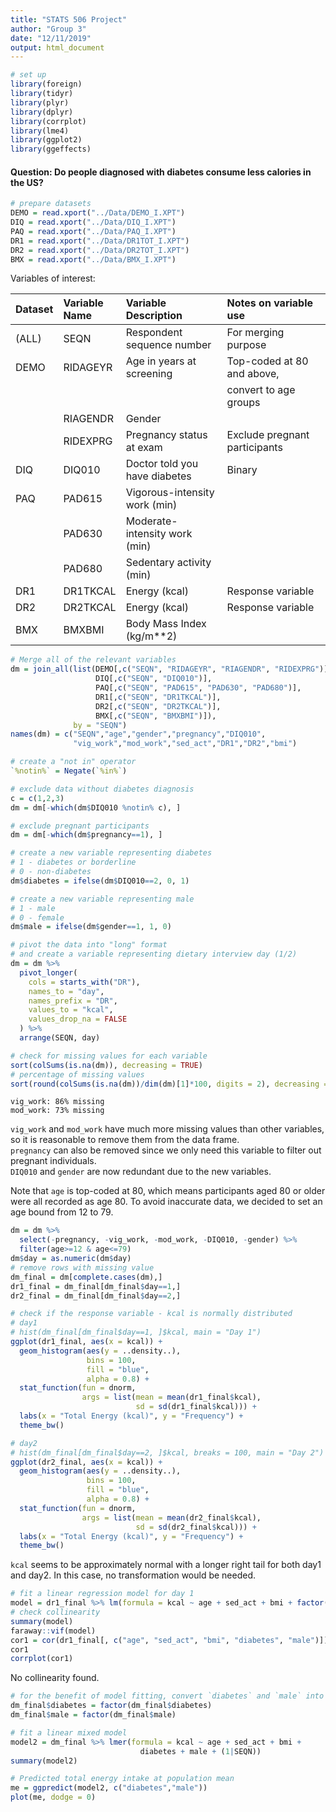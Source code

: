 ```yaml
---
title: "STATS 506 Project"
author: "Group 3"
date: "12/11/2019"
output: html_document
---
```


```r
# set up
library(foreign)
library(tidyr)
library(plyr)
library(dplyr)
library(corrplot)
library(lme4)
library(ggplot2)
library(ggeffects)
```
#### Question: Do people diagnosed with diabetes consume less calories in the US?
  
```r
# prepare datasets
DEMO = read.xport("../Data/DEMO_I.XPT")
DIQ = read.xport("../Data/DIQ_I.XPT")
PAQ = read.xport("../Data/PAQ_I.XPT")
DR1 = read.xport("../Data/DR1TOT_I.XPT")
DR2 = read.xport("../Data/DR2TOT_I.XPT")
BMX = read.xport("../Data/BMX_I.XPT")
```

Variables of interest:

| Dataset | Variable Name | Variable Description            | Notes on variable use            |
|:------- |:------------- |:------------------------------- |:-------------------------------- |
| (ALL)   | SEQN          | Respondent sequence number      | For merging purpose              |
| DEMO    | RIDAGEYR      | Age in years at screening       | Top-coded at 80 and above,       |
|         |               |                                 | convert to age groups            |
|         | RIAGENDR      | Gender                          |                                  |
|         | RIDEXPRG      | Pregnancy status at exam        | Exclude pregnant participants    |
| DIQ     | DIQ010        | Doctor told you have diabetes   | Binary                           |
| PAQ     | PAD615        | Vigorous-intensity work (min)   |                                  |
|         | PAD630        | Moderate-intensity work (min)   |                                  |
|         | PAD680        | Sedentary activity (min)        |                                  |
| DR1     | DR1TKCAL      | Energy (kcal)                   | Response variable                |
| DR2     | DR2TKCAL      | Energy (kcal)                   | Response variable                |
| BMX     | BMXBMI        | Body Mass Index (kg/m**2)       |                                  |

```r
# Merge all of the relevant variables
dm = join_all(list(DEMO[,c("SEQN", "RIDAGEYR", "RIAGENDR", "RIDEXPRG")],
                   DIQ[,c("SEQN", "DIQ010")],
                   PAQ[,c("SEQN", "PAD615", "PAD630", "PAD680")],
                   DR1[,c("SEQN", "DR1TKCAL")],
                   DR2[,c("SEQN", "DR2TKCAL")],
                   BMX[,c("SEQN", "BMXBMI")]),
              by = "SEQN")
names(dm) = c("SEQN","age","gender","pregnancy","DIQ010",
              "vig_work","mod_work","sed_act","DR1","DR2","bmi")
```

```r
# create a "not in" operator
`%notin%` = Negate(`%in%`)

# exclude data without diabetes diagnosis
c = c(1,2,3)
dm = dm[-which(dm$DIQ010 %notin% c), ]

# exclude pregnant participants
dm = dm[-which(dm$pregnancy==1), ]

# create a new variable representing diabetes
# 1 - diabetes or borderline
# 0 - non-diabetes
dm$diabetes = ifelse(dm$DIQ010==2, 0, 1)

# create a new variable representing male
# 1 - male
# 0 - female
dm$male = ifelse(dm$gender==1, 1, 0)

# pivot the data into "long" format
# and create a variable representing dietary interview day (1/2)
dm = dm %>%
  pivot_longer(
    cols = starts_with("DR"),
    names_to = "day",
    names_prefix = "DR",
    values_to = "kcal",
    values_drop_na = FALSE
  ) %>%
  arrange(SEQN, day)

# check for missing values for each variable
sort(colSums(is.na(dm)), decreasing = TRUE)
# percentage of missing values
sort(round(colSums(is.na(dm))/dim(dm)[1]*100, digits = 2), decreasing = TRUE)
```

```
vig_work: 86% missing
mod_work: 73% missing
```

`vig_work` and `mod_work` have much more missing values than other variables, so it is
reasonable to remove them from the data frame.  
`pregnancy` can also be removed since we only need this variable to filter out pregnant
individuals.  
`DIQ010` and `gender` are now redundant due to the new variables.  

Note that `age` is top-coded at 80, which means participants aged 80 or older were all
recorded as age 80. To avoid inaccurate data, we decided to set an age bound from 12 to 79.


```r
dm = dm %>%
  select(-pregnancy, -vig_work, -mod_work, -DIQ010, -gender) %>%
  filter(age>=12 & age<=79)
dm$day = as.numeric(dm$day)
# remove rows with missing value
dm_final = dm[complete.cases(dm),]
dr1_final = dm_final[dm_final$day==1,]
dr2_final = dm_final[dm_final$day==2,]
```

```r
# check if the response variable - kcal is normally distributed
# day1
# hist(dm_final[dm_final$day==1, ]$kcal, main = "Day 1")
ggplot(dr1_final, aes(x = kcal)) + 
  geom_histogram(aes(y = ..density..), 
                 bins = 100, 
                 fill = "blue", 
                 alpha = 0.8) + 
  stat_function(fun = dnorm, 
                args = list(mean = mean(dr1_final$kcal), 
                            sd = sd(dr1_final$kcal))) + 
  labs(x = "Total Energy (kcal)", y = "Frequency") + 
  theme_bw()

# day2
# hist(dm_final[dm_final$day==2, ]$kcal, breaks = 100, main = "Day 2")
ggplot(dr2_final, aes(x = kcal)) + 
  geom_histogram(aes(y = ..density..), 
                 bins = 100, 
                 fill = "blue", 
                 alpha = 0.8) + 
  stat_function(fun = dnorm, 
                args = list(mean = mean(dr2_final$kcal), 
                            sd = sd(dr2_final$kcal))) + 
  labs(x = "Total Energy (kcal)", y = "Frequency") + 
  theme_bw()
```


`kcal` seems to be approximately normal with a longer right tail for both day1 and day2.
In this case, no transformation would be needed.


```r
# fit a linear regression model for day 1
model = dr1_final %>% lm(formula = kcal ~ age + sed_act + bmi + factor(diabetes) + factor(male))
# check collinearity
summary(model)
faraway::vif(model)
cor1 = cor(dr1_final[, c("age", "sed_act", "bmi", "diabetes", "male")])
cor1
corrplot(cor1)
```


No collinearity found.


```r
# for the benefit of model fitting, convert `diabetes` and `male` into factor variables
dm_final$diabetes = factor(dm_final$diabetes)
dm_final$male = factor(dm_final$male)

# fit a linear mixed model
model2 = dm_final %>% lmer(formula = kcal ~ age + sed_act + bmi + 
                             diabetes + male + (1|SEQN))
summary(model2)

# Predicted total energy intake at population mean
me = ggpredict(model2, c("diabetes","male"))
plot(me, dodge = 0)
```